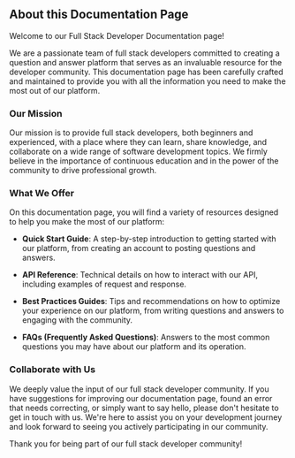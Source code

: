 ## About this Documentation Page

Welcome to our Full Stack Developer Documentation page!

We are a passionate team of full stack developers committed to creating a question and answer platform that serves as an invaluable resource for the developer community. This documentation page has been carefully crafted and maintained to provide you with all the information you need to make the most out of our platform.

### Our Mission

Our mission is to provide full stack developers, both beginners and experienced, with a place where they can learn, share knowledge, and collaborate on a wide range of software development topics. We firmly believe in the importance of continuous education and in the power of the community to drive professional growth.

### What We Offer

On this documentation page, you will find a variety of resources designed to help you make the most of our platform:

- **Quick Start Guide**: A step-by-step introduction to getting started with our platform, from creating an account to posting questions and answers.
  
- **API Reference**: Technical details on how to interact with our API, including examples of request and response.
  
- **Best Practices Guides**: Tips and recommendations on how to optimize your experience on our platform, from writing questions and answers to engaging with the community.
  
- **FAQs (Frequently Asked Questions)**: Answers to the most common questions you may have about our platform and its operation.

### Collaborate with Us

We deeply value the input of our full stack developer community. If you have suggestions for improving our documentation page, found an error that needs correcting, or simply want to say hello, please don't hesitate to get in touch with us. We're here to assist you on your development journey and look forward to seeing you actively participating in our community.

Thank you for being part of our full stack developer community!
